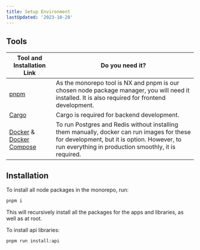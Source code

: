 ```yaml
---
title: Setup Environment
lastUpdated: '2023-10-28'
---
```


<Alert
  type="warning"
  label="In Progress"
  content="This page is a work in progress. It may be incomplete or contain inaccuracies. Check back later for updates."
/>

## Tools

| Tool and Installation Link | Do you need it? |
| - | - |
| [pnpm](https://pnpm.io/installation) | As the monorepo tool is NX and pnpm is our chosen node package manager, you will need it installed. It is also required for frontend development. |
| [Cargo](https://doc.rust-lang.org/cargo/getting-started/installation.html) | Cargo is required for backend development. |
| [Docker](https://docs.docker.com/engine/install/) & [Docker Compose](https://docs.docker.com/compose/install/) | To run Postgres and Redis without installing them manually, docker can run images for these for development, but it is option. However, to run everything in production smoothly, it is required. |


## Installation
To install all node packages in the monorepo, run:

```bash
pnpm i
```

This will recursively install all the packages for the apps and libraries, as well as at root.

To install api libraries:
```bash
pnpm run install:api
```
